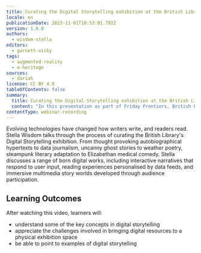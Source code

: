 ```yaml
---
title: Curating the Digital Storytelling exhibition at the British Library
locale: en
publicationDate: 2023-11-01T10:53:01.792Z
version: 1.0.0
authors:
  - wisdom-stella
editors:
  - garnett-vicky
tags:
  - augmented-reality
  - e-heritage
sources:
  - dariah
license: CC BY 4.0
tableOfContents: false
summary:
  title: Curating the Digital Storytelling exhibition at the British Library
  content: "In this presentation as part of Friday Frontiers, British Library Digital Curator Stella Wisdom discusses the challenges and surprises encountered in the process of curating the 'Digital Storytelling' exhibition: a physical exhibition using entirely digital resources."
contentType: webinar-recording
---
```

Evolving technologies have changed how writers write, and readers read. Stella Wisdom talks through t﻿he process of curating the British Library's Digital Storytelling exhibition. From thought provoking autobiographical hypertexts to data journalism, uncanny ghost stories to weather poetry, steampunk literary adaptation to Elizabethan medical comedy. Stella discusses a range of born digital works, including interactive narratives that respond to user input, reading experiences personalised by data feeds, and immersive multimedia story worlds developed through audience participation.

## L﻿earning Outcomes

A﻿fter watching this video, learners will:

* understand some of the key concepts in digital storytelling
* appreciate the challenges involved in bringing digital resources to a physical exhibition space
* b﻿e able to point to examples of digital storytelling

<VideoCard provider="youtube" id="Jox-eWVMF2I" title="Curating the Digital Storytelling exhibition at the British Library" subtitle="Click here to view" image="images/stella-wisdom-thumbnail.png" />

